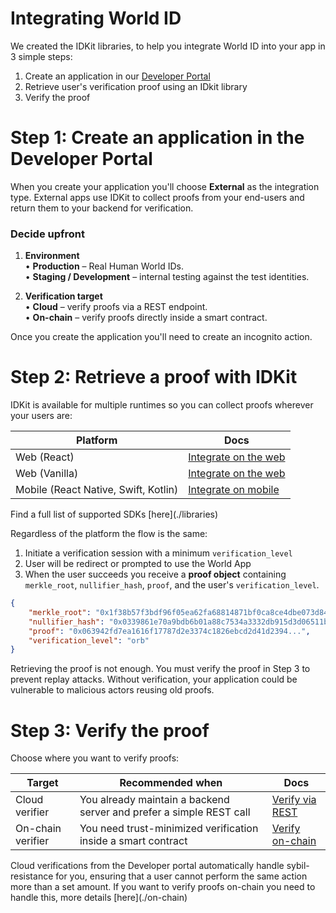 # Integrating World ID

We created the IDKit libraries, to help you integrate World ID into your app in 3 simple steps:

1. Create an application in our [Developer Portal](http://developer.worldcoin.org/)
2. Retrieve user's verification proof using an IDkit library
3. Verify the proof

# Step 1: Create an application in the Developer Portal

When you create your application you'll choose **External** as the integration type. External apps use IDKit to collect proofs from your end-users and return them to your backend for verification.

### Decide upfront

1. **Environment**  
   • **Production** – Real Human World IDs.  
   • **Staging / Development** – internal testing against the test identities.

2. **Verification target**  
   • **Cloud** – verify proofs via a REST endpoint.  
   • **On-chain** – verify proofs directly inside a smart contract.

Once you create the application you'll need to create an incognito action.

# Step 2: Retrieve a proof with IDKit

IDKit is available for multiple runtimes so you can collect proofs wherever your users are:

| Platform                             | Docs                                  |
| ------------------------------------ | ------------------------------------- |
| Web (React)                          | [Integrate on the web](./web-react)   |
| Web (Vanilla)                        | [Integrate on the web](./web-vanilla) |
| Mobile (React Native, Swift, Kotlin) | [Integrate on mobile](./mobile)       |

<Note>
Find a full list of supported SDKs [here](./libraries)
</Note>

Regardless of the platform the flow is the same:

1. Initiate a verification session with a minimum `verification_level`
2. User will be redirect or prompted to use the World App
3. When the user succeeds you receive a **proof object** containing `merkle_root`, `nullifier_hash`, `proof`, and the user's `verification_level`.

```json title="ISuccessResult"
{
	"merkle_root": "0x1f38b57f3bdf96f05ea62fa68814871bf0ca8ce4dbe073d8497d5a6b0a53e5e0",
	"nullifier_hash": "0x0339861e70a9bdb6b01a88c7534a3332db915d3d06511b79a5724221a6958fbe",
	"proof": "0x063942fd7ea1616f17787d2e3374c1826ebcd2d41d2394...",
	"verification_level": "orb"
}
```

<Warning>
Retrieving the proof is not enough. You must verify the proof in Step 3 to prevent replay attacks. Without verification, your application could be vulnerable to malicious actors reusing old proofs.
</Warning>

# Step 3: Verify the proof

Choose where you want to verify proofs:

| Target            | Recommended when                                                    | Docs                          |
| ----------------- | ------------------------------------------------------------------- | ----------------------------- |
| Cloud verifier    | You already maintain a backend server and prefer a simple REST call | [Verify via REST](./cloud)    |
| On-chain verifier | You need trust-minimized verification inside a smart contract       | [Verify on-chain](./on-chain) |

<Note>
Cloud verifications from the Developer portal automatically handle sybil-resistance for you, ensuring that a user cannot perform the same action more than a set amount. If you want to verify proofs on-chain you need to handle this, more details [here](./on-chain)
</Note>